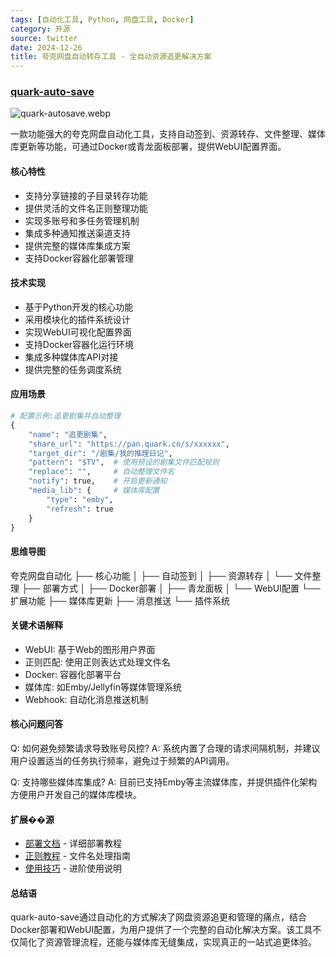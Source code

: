 ```yaml
---
tags: [自动化工具, Python, 网盘工具, Docker]
category: 开源
source: twitter
date: 2024-12-26
title: 夸克网盘自动转存工具 - 全自动资源追更解决方案
---
```


### [quark-auto-save](https://github.com/Cp0204/quark-auto-save)

![quark-autosave.webp](https://img.mengpeng.tech/i/2024/12/26/676ce1f7d75a8.webp)

一款功能强大的夸克网盘自动化工具，支持自动签到、资源转存、文件整理、媒体库更新等功能，可通过Docker或青龙面板部署，提供WebUI配置界面。

#### 核心特性
- 支持分享链接的子目录转存功能
- 提供灵活的文件名正则整理功能
- 实现多账号和多任务管理机制
- 集成多种通知推送渠道支持
- 提供完整的媒体库集成方案
- 支持Docker容器化部署管理

#### 技术实现
- 基于Python开发的核心功能
- 采用模块化的插件系统设计
- 实现WebUI可视化配置界面
- 支持Docker容器化运行环境
- 集成多种媒体库API对接
- 提供完整的任务调度系统

#### 应用场景
```python
# 配置示例:追更剧集并自动整理
{
    "name": "追更剧集",
    "share_url": "https://pan.quark.cn/s/xxxxxx",
    "target_dir": "/剧集/我的推理日记",
    "pattern": "$TV",  # 使用预设的剧集文件匹配规则
    "replace": "",     # 自动整理文件名
    "notify": true,    # 开启更新通知
    "media_lib": {     # 媒体库配置
        "type": "emby",
        "refresh": true
    }
}
```

#### 思维导图
夸克网盘自动化
├── 核心功能
│   ├── 自动签到
│   ├── 资源转存
│   └── 文件整理
├── 部署方式
│   ├── Docker部署
│   ├── 青龙面板
│   └── WebUI配置
└── 扩展功能
    ├── 媒体库更新
    ├── 消息推送
    └── 插件系统

#### 关键术语解释
- WebUI: 基于Web的图形用户界面
- 正则匹配: 使用正则表达式处理文件名
- Docker: 容器化部署平台
- 媒体库: 如Emby/Jellyfin等媒体管理系统
- Webhook: 自动化消息推送机制

#### 核心问题问答
Q: 如何避免频繁请求导致账号风控?
A: 系统内置了合理的请求间隔机制，并建议用户设置适当的任务执行频率，避免过于频繁的API调用。

Q: 支持哪些媒体库集成?
A: 目前已支持Emby等主流媒体库，并提供插件化架构方便用户开发自己的媒体库模块。

#### 扩展��源
- [部署文档](https://github.com/Cp0204/quark-auto-save/wiki) - 详细部署教程
- [正则教程](https://github.com/Cp0204/quark-auto-save/wiki/正则处理教程) - 文件名处理指南
- [使用技巧](https://github.com/Cp0204/quark-auto-save/wiki/使用技巧集锦) - 进阶使用说明

#### 总结语
quark-auto-save通过自动化的方式解决了网盘资源追更和管理的痛点，结合Docker部署和WebUI配置，为用户提供了一个完整的自动化解决方案。该工具不仅简化了资源管理流程，还能与媒体库无缝集成，实现真正的一站式追更体验。 